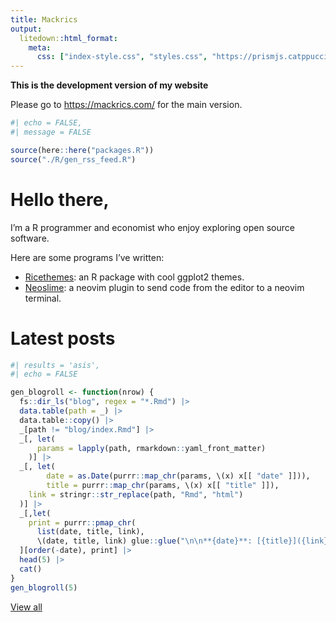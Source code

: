 ```yaml
---
title: Mackrics
output:
  litedown::html_format:
    meta:
      css: ["index-style.css", "styles.css", "https://prismjs.catppuccin.com/mocha.css"]
---
```


::: {.callout-warning}

**This is the development version of my website**

Please go to <https://mackrics.com/> for the main version.
:::

```r
#| echo = FALSE,
#| message = FALSE

source(here::here("packages.R"))
source("./R/gen_rss_feed.R")
```

# Hello there,

I'm a R programmer and economist who enjoy exploring open source software.

Here are some programs I've written:

- [Ricethemes](https://github.com/Mackrics/ricethemes): an R package with cool
  ggplot2 themes.
- [Neoslime](https://github.com/Mackrics/neoslime): a neovim plugin to send
  code from the editor to a neovim terminal.


# Latest posts

```r
#| results = 'asis',
#| echo = FALSE

gen_blogroll <- function(nrow) {
  fs::dir_ls("blog", regex = "*.Rmd") |>
  data.table(path = _) |>
  data.table::copy() |>
  _[path != "blog/index.Rmd"] |>
  _[, let(
      params = lapply(path, rmarkdown::yaml_front_matter)
    )] |>
  _[, let(
        date = as.Date(purrr::map_chr(params, \(x) x[[ "date" ]])),
        title = purrr::map_chr(params, \(x) x[[ "title" ]]),
	link = stringr::str_replace(path, "Rmd", "html")
  )] |>
  _[,let(
    print = purrr::pmap_chr(
      list(date, title, link), 
      \(date, title, link) glue::glue("\n\n**{date}**: [{title}]({link})\n\n")))
  ][order(-date), print] |>
  head(5) |>
  cat()
}
gen_blogroll(5)
```

[View all](./blog/index.html)

